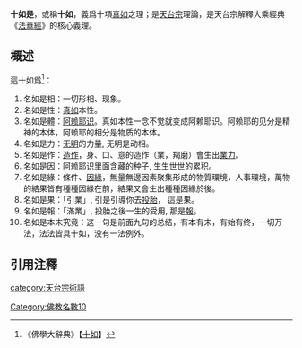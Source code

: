 '''十如是'''，或稱'''十如'''，義爲十項[[真如_(佛教)|真如]]之理；是[[天台宗|天台宗]]理論，是天台宗解釋大乘經典《[[法華經|法華經]]》的核心義理。

==概述==
這十如爲<ref>《佛學大辭典》【[[:s:佛學大辭典/十如|十如]]】</ref>：
# 名如是相：一切形相、现象。
# 名如是性：[[真如_(佛教)|真如]]本性。
# 名如是體：[[阿赖耶识|阿赖耶识]]。真如本性一念不觉就变成阿赖耶识。阿赖耶的见分是精神的本体，阿赖耶的相分是物质的本体。
# 名如是力：[[无明|无明]]的力量, 无明是动相。
# 名如是作：[[業_(佛教)|造作]]，身、口、意的造作（業，羯磨）會生出[[佛教因果論|業力]]。
# 名如是因：阿赖耶识里面含藏的种子, 生生世世的累积。
# 名如是緣：條件、[[緣起|因緣]]，無量無邊因素聚集形成的物質環境，人事環境，萬物的結果皆有種種因緣在前，結果又會生出種種因緣於後。
# 名如是果：「引業」, 引是引導你去[[投胎|投胎]]， 這是果。  
# 名如是報：「滿業」, 投胎之後一生的受用, 那是[[果報|報]]。
# 名如是本末究竟：这一句是前面九句的总结，有本有末，有始有终，一切万法，法法皆具十如，没有一法例外。

==引用注釋==
{{reflist}}

{{漢傳佛教}}
[[category:天台宗術語|category:天台宗術語]]
[[Category:佛教名數10|Category:佛教名數10]]